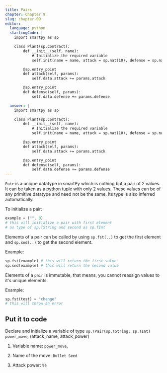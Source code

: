 ```yaml
---
title: Pairs
chapter: Chapter 9
slug: chapter-09
editor:
  language: python
  startingCode: |
    import smartpy as sp

    class Plant(sp.Contract):
        def __init__(self, name):
            # Initialize the required variable
            self.init(name = name, attack = sp.nat(10), defense = sp.nat(10), growth_rate = sp.nat(10), health = sp.nat(100), is_alive = True)

        @sp.entry_point
        def attack(self, params):
            self.data.attack += params.attack

        @sp.entry_point
        def defense(self, params):
            self.data.defense += params.defense

  answer: |  
    import smartpy as sp

    class Plant(sp.Contract):
        def __init__(self, name):
            # Initialize the required variable
            self.init(name = name, attack = sp.nat(10), defense = sp.nat(10), growth_rate = sp.nat(10), health = sp.nat(100), is_alive = True, power_move = ("Bullet Seed", 95))

        @sp.entry_point
        def attack(self, params):
            self.data.attack += params.attack

        @sp.entry_point
        def defense(self, params):
            self.data.defense += params.defense
---
```


`Pair` is a unique datatype in smartPy which is nothing but a pair of 2 values. It can be taken as a python tuple with only 2 values. These values can be of any primitive datatype and need not be the same. Its type is also inferred automatically.

To initialize a pair:
```python
example = ("", 0) 
# this will initialize a pair with first element
# as type of sp.TString and second as sp.TInt
```
Elements of a pair can be called by using `sp.fst(..)` to get the first element and `sp.snd(..)` to get the second element.

Example:

```python
sp.fst(example) # this will return the first value
sp.snd(example) # this will return the second value
```

Elements of a `pair` is immutable, that means, you cannot reassign values to it's unique elements.

Example:
```python
sp.fst(test) = "change"
# this will throw an error
```

## Put it to code
Declare and initialize a variable of type `sp.TPair(sp.TString, sp.TInt)` `power_move`, (attack_name, attack_power)

1) Variable name: `power_move`,

2) Name of the move: `Bullet Seed`

3) Attack power: `95`



